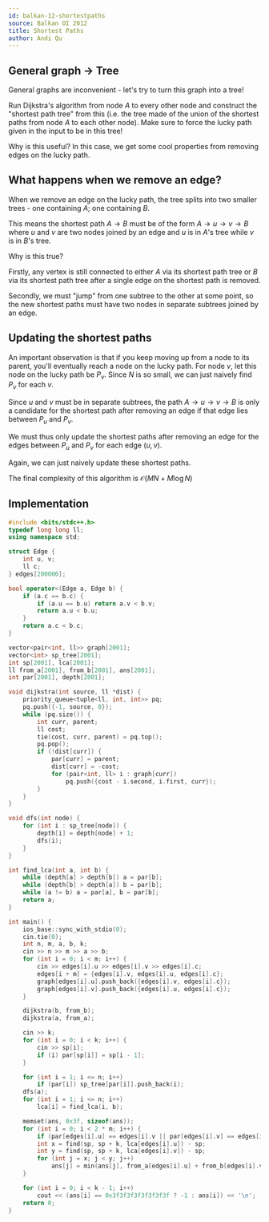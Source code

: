 ```yaml
---
id: balkan-12-shortestpaths
source: Balkan OI 2012
title: Shortest Paths
author: Andi Qu
---
```


## General graph -> Tree

General graphs are inconvenient - let's try to turn this graph into a tree!

Run Dijkstra's algorithm from node $A$ to every other node and construct the "shortest path tree" from this (i.e. the tree made of the union of the shortest paths from node $A$ to each other node). Make sure to force the lucky path given in the input to be in this tree!

Why is this useful? In this case, we get some cool properties from removing edges on the lucky path.

## What happens when we remove an edge?

When we remove an edge on the lucky path, the tree splits into two smaller trees - one containing $A$; one containing $B$.

This means the shortest path $A \rightarrow B$ must be of the form $A \rightarrow u \rightarrow v \rightarrow B$ where $u$ and $v$ are two nodes joined by an edge and $u$ is in $A$'s tree while $v$ is in $B$'s tree.

Why is this true?

Firstly, any vertex is still connected to either $A$ via its shortest path tree or $B$ via its shortest path tree after a single edge on the shortest path is removed.

Secondly, we must "jump" from one subtree to the other at some point, so the new shortest paths must have two nodes in separate subtrees joined by an edge.

## Updating the shortest paths

An important observation is that if you keep moving up from a node to its parent, you'll eventually reach a node on the lucky path. For node $v$, let this node on the lucky path be $P_v$. Since $N$ is so small, we can just naively find $P_v$ for each $v$.

Since $u$ and $v$ must be in separate subtrees, the path $A \rightarrow u \rightarrow v \rightarrow B$ is only a candidate for the shortest path after removing an edge if that edge lies between $P_u$ and $P_v$.

We must thus only update the shortest paths after removing an edge for the edges between $P_u$ and $P_v$ for each edge $(u, v)$.

Again, we can just naively update these shortest paths.

The final complexity of this algorithm is $\mathcal{O}(MN + M \log N)$

## Implementation

```cpp
#include <bits/stdc++.h>
typedef long long ll;
using namespace std;

struct Edge {
	int u, v;
	ll c;
} edges[200000];

bool operator<(Edge a, Edge b) {
	if (a.c == b.c) {
		if (a.u == b.u) return a.v < b.v;
		return a.u < b.u;
	}
	return a.c < b.c;
}

vector<pair<int, ll>> graph[2001];
vector<int> sp_tree[2001];
int sp[2001], lca[2001];
ll from_a[2001], from_b[2001], ans[2001];
int par[2001], depth[2001];

void dijkstra(int source, ll *dist) {
	priority_queue<tuple<ll, int, int>> pq;
	pq.push({-1, source, 0});
	while (pq.size()) {
		int curr, parent;
		ll cost;
		tie(cost, curr, parent) = pq.top();
		pq.pop();
		if (!dist[curr]) {
			par[curr] = parent;
			dist[curr] = -cost;
			for (pair<int, ll> i : graph[curr])
				pq.push({cost - i.second, i.first, curr});
		}
	}
}

void dfs(int node) {
	for (int i : sp_tree[node]) {
		depth[i] = depth[node] + 1;
		dfs(i);
	}
}

int find_lca(int a, int b) {
	while (depth[a] > depth[b]) a = par[b];
	while (depth[b] > depth[a]) b = par[b];
	while (a != b) a = par[a], b = par[b];
	return a;
}

int main() {
	ios_base::sync_with_stdio(0);
	cin.tie(0);
	int n, m, a, b, k;
	cin >> n >> m >> a >> b;
	for (int i = 0; i < m; i++) {
		cin >> edges[i].u >> edges[i].v >> edges[i].c;
		edges[i + m] = {edges[i].v, edges[i].u, edges[i].c};
		graph[edges[i].u].push_back({edges[i].v, edges[i].c});
		graph[edges[i].v].push_back({edges[i].u, edges[i].c});
	}

	dijkstra(b, from_b);
	dijkstra(a, from_a);

	cin >> k;
	for (int i = 0; i < k; i++) {
		cin >> sp[i];
		if (i) par[sp[i]] = sp[i - 1];
	}

	for (int i = 1; i <= n; i++)
		if (par[i]) sp_tree[par[i]].push_back(i);
	dfs(a);
	for (int i = 1; i <= n; i++)
		lca[i] = find_lca(i, b);

	memset(ans, 0x3f, sizeof(ans));
	for (int i = 0; i < 2 * m; i++) {
		if (par[edges[i].u] == edges[i].v || par[edges[i].v] == edges[i].u) continue;
		int x = find(sp, sp + k, lca[edges[i].u]) - sp;
		int y = find(sp, sp + k, lca[edges[i].v]) - sp;
		for (int j = x; j < y; j++)
			ans[j] = min(ans[j], from_a[edges[i].u] + from_b[edges[i].v] + edges[i].c - 2);
	}

	for (int i = 0; i < k - 1; i++)
		cout << (ans[i] == 0x3f3f3f3f3f3f3f3f ? -1 : ans[i]) << '\n';
	return 0;
}
```
